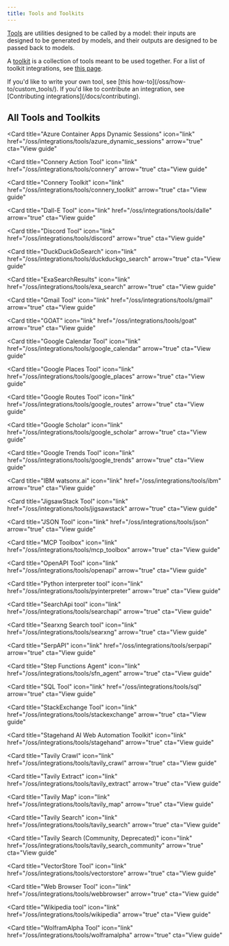 ```yaml
---
title: Tools and Toolkits
---
```


[Tools](/oss/concepts/tools) are utilities designed to be called by a model: their inputs are designed to be generated by models, and their outputs are designed to be passed back to models.

A [toolkit](/oss/concepts/tools/#toolkits) is a collection of tools meant to be used together. For a list of toolkit integrations, see [this page](/oss/integrations/toolkits/).

<Info>
If you'd like to write your own tool, see [this how-to](/oss/how-to/custom_tools/). If you'd like to contribute an integration, see [Contributing integrations](/docs/contributing).
</Info>

## All Tools and Toolkits

<Columns cols={3}>
<Card
  title="Agent with AWS Lambda"
  icon="link"
  href="/oss/integrations/tools/lambda_agent"
  arrow="true"
  cta="View guide"
>
</Card>

<Card
  title="Azure Container Apps Dynamic Sessions"
  icon="link"
  href="/oss/integrations/tools/azure_dynamic_sessions"
  arrow="true"
  cta="View guide"
>
</Card>

<Card
  title="Connery Action Tool"
  icon="link"
  href="/oss/integrations/tools/connery"
  arrow="true"
  cta="View guide"
>
</Card>

<Card
  title="Connery Toolkit"
  icon="link"
  href="/oss/integrations/tools/connery_toolkit"
  arrow="true"
  cta="View guide"
>
</Card>

<Card
  title="Dall-E Tool"
  icon="link"
  href="/oss/integrations/tools/dalle"
  arrow="true"
  cta="View guide"
>
</Card>

<Card
  title="Discord Tool"
  icon="link"
  href="/oss/integrations/tools/discord"
  arrow="true"
  cta="View guide"
>
</Card>

<Card
  title="DuckDuckGoSearch"
  icon="link"
  href="/oss/integrations/tools/duckduckgo_search"
  arrow="true"
  cta="View guide"
>
</Card>

<Card
  title="ExaSearchResults"
  icon="link"
  href="/oss/integrations/tools/exa_search"
  arrow="true"
  cta="View guide"
>
</Card>

<Card
  title="Gmail Tool"
  icon="link"
  href="/oss/integrations/tools/gmail"
  arrow="true"
  cta="View guide"
>
</Card>

<Card
  title="GOAT"
  icon="link"
  href="/oss/integrations/tools/goat"
  arrow="true"
  cta="View guide"
>
</Card>

<Card
  title="Google Calendar Tool"
  icon="link"
  href="/oss/integrations/tools/google_calendar"
  arrow="true"
  cta="View guide"
>
</Card>

<Card
  title="Google Places Tool"
  icon="link"
  href="/oss/integrations/tools/google_places"
  arrow="true"
  cta="View guide"
>
</Card>

<Card
  title="Google Routes Tool"
  icon="link"
  href="/oss/integrations/tools/google_routes"
  arrow="true"
  cta="View guide"
>
</Card>

<Card
  title="Google Scholar"
  icon="link"
  href="/oss/integrations/tools/google_scholar"
  arrow="true"
  cta="View guide"
>
</Card>

<Card
  title="Google Trends Tool"
  icon="link"
  href="/oss/integrations/tools/google_trends"
  arrow="true"
  cta="View guide"
>
</Card>

<Card
  title="IBM watsonx.ai"
  icon="link"
  href="/oss/integrations/tools/ibm"
  arrow="true"
  cta="View guide"
>
</Card>

<Card
  title="JigsawStack Tool"
  icon="link"
  href="/oss/integrations/tools/jigsawstack"
  arrow="true"
  cta="View guide"
>
</Card>

<Card
  title="JSON Tool"
  icon="link"
  href="/oss/integrations/tools/json"
  arrow="true"
  cta="View guide"
>
</Card>

<Card
  title="MCP Toolbox"
  icon="link"
  href="/oss/integrations/tools/mcp_toolbox"
  arrow="true"
  cta="View guide"
>
</Card>

<Card
  title="OpenAPI Tool"
  icon="link"
  href="/oss/integrations/tools/openapi"
  arrow="true"
  cta="View guide"
>
</Card>

<Card
  title="Python interpreter tool"
  icon="link"
  href="/oss/integrations/tools/pyinterpreter"
  arrow="true"
  cta="View guide"
>
</Card>

<Card
  title="SearchApi tool"
  icon="link"
  href="/oss/integrations/tools/searchapi"
  arrow="true"
  cta="View guide"
>
</Card>

<Card
  title="Searxng Search tool"
  icon="link"
  href="/oss/integrations/tools/searxng"
  arrow="true"
  cta="View guide"
>
</Card>

<Card
  title="SerpAPI"
  icon="link"
  href="/oss/integrations/tools/serpapi"
  arrow="true"
  cta="View guide"
>
</Card>

<Card
  title="Step Functions Agent"
  icon="link"
  href="/oss/integrations/tools/sfn_agent"
  arrow="true"
  cta="View guide"
>
</Card>

<Card
  title="SQL Tool"
  icon="link"
  href="/oss/integrations/tools/sql"
  arrow="true"
  cta="View guide"
>
</Card>

<Card
  title="StackExchange Tool"
  icon="link"
  href="/oss/integrations/tools/stackexchange"
  arrow="true"
  cta="View guide"
>
</Card>

<Card
  title="Stagehand AI Web Automation Toolkit"
  icon="link"
  href="/oss/integrations/tools/stagehand"
  arrow="true"
  cta="View guide"
>
</Card>

<Card
  title="Tavily Crawl"
  icon="link"
  href="/oss/integrations/tools/tavily_crawl"
  arrow="true"
  cta="View guide"
>
</Card>

<Card
  title="Tavily Extract"
  icon="link"
  href="/oss/integrations/tools/tavily_extract"
  arrow="true"
  cta="View guide"
>
</Card>

<Card
  title="Tavily Map"
  icon="link"
  href="/oss/integrations/tools/tavily_map"
  arrow="true"
  cta="View guide"
>
</Card>

<Card
  title="Tavily Search"
  icon="link"
  href="/oss/integrations/tools/tavily_search"
  arrow="true"
  cta="View guide"
>
</Card>

<Card
  title="Tavily Search (Community, Deprecated)"
  icon="link"
  href="/oss/integrations/tools/tavily_search_community"
  arrow="true"
  cta="View guide"
>
</Card>

<Card
  title="VectorStore Tool"
  icon="link"
  href="/oss/integrations/tools/vectorstore"
  arrow="true"
  cta="View guide"
>
</Card>

<Card
  title="Web Browser Tool"
  icon="link"
  href="/oss/integrations/tools/webbrowser"
  arrow="true"
  cta="View guide"
>
</Card>

<Card
  title="Wikipedia tool"
  icon="link"
  href="/oss/integrations/tools/wikipedia"
  arrow="true"
  cta="View guide"
>
</Card>

<Card
  title="WolframAlpha Tool"
  icon="link"
  href="/oss/integrations/tools/wolframalpha"
  arrow="true"
  cta="View guide"
>
</Card>
</Columns>